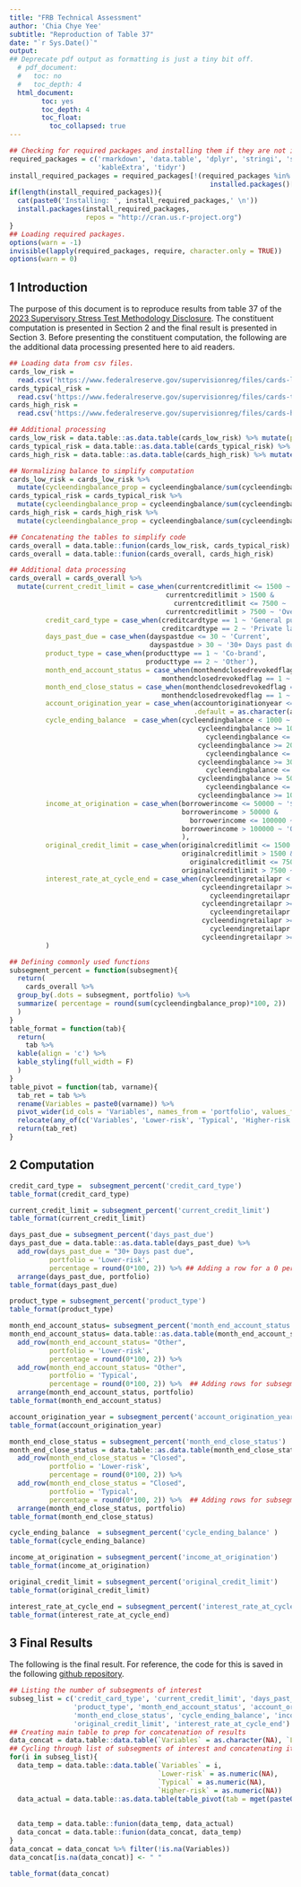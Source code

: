 ```yaml
---
title: "FRB Technical Assessment"
author: 'Chia Chye Yee'
subtitle: "Reproduction of Table 37"
date: "`r Sys.Date()`"
output: 
## Deprecate pdf output as formatting is just a tiny bit off. 
  # pdf_document: 
  #   toc: no
  #   toc_depth: 4
  html_document:
        toc: yes
        toc_depth: 4
        toc_float:
          toc_collapsed: true
---
```

```r
## Checking for required packages and installing them if they are not installed.
required_packages = c('rmarkdown', 'data.table', 'dplyr', 'stringi', 'stringr', 
                      'kableExtra', 'tidyr')
install_required_packages = required_packages[!(required_packages %in% 
                                                  installed.packages()[,'Package'])]
if(length(install_required_packages)){
  cat(paste0('Installing: ', install_required_packages,' \n'))
  install.packages(install_required_packages, 
                   repos = "http://cran.us.r-project.org")
}
## Loading required packages.
options(warn = -1)
invisible(lapply(required_packages, require, character.only = TRUE))
options(warn = 0)
```

## 1 Introduction

The purpose of this document is to reproduce results from table 37 of the [2023 Supervisory Stress Test Methodology Disclosure](https://www.federalreserve.gov/publications/files/2023-june-supervisory-stress-test-methodology.pdf). The constituent computation is presented in Section 2 and the final result is presented in Section 3. Before presenting the constituent computation, the following are the additional data processing presented here to aid readers.

```r
## Loading data from csv files.
cards_low_risk = 
  read.csv('https://www.federalreserve.gov/supervisionreg/files/cards-low-risk-2023.csv')
cards_typical_risk = 
  read.csv('https://www.federalreserve.gov/supervisionreg/files/cards-typical-risk-2023.csv')
cards_high_risk = 
  read.csv('https://www.federalreserve.gov/supervisionreg/files/cards-high-risk-2023.csv')

## Additional processing
cards_low_risk = data.table::as.data.table(cards_low_risk) %>% mutate(portfolio = 'Lower-risk')
cards_typical_risk = data.table::as.data.table(cards_typical_risk) %>% mutate(portfolio = 'Typical')
cards_high_risk = data.table::as.data.table(cards_high_risk) %>% mutate(portfolio = 'Higher-risk')

## Normalizing balance to simplify computation
cards_low_risk = cards_low_risk %>% 
  mutate(cycleendingbalance_prop = cycleendingbalance/sum(cycleendingbalance))
cards_typical_risk = cards_typical_risk %>% 
  mutate(cycleendingbalance_prop = cycleendingbalance/sum(cycleendingbalance))
cards_high_risk = cards_high_risk %>% 
  mutate(cycleendingbalance_prop = cycleendingbalance/sum(cycleendingbalance))

## Concatenating the tables to simplify code
cards_overall = data.table::funion(cards_low_risk, cards_typical_risk)
cards_overall = data.table::funion(cards_overall, cards_high_risk)

## Additional data processing
cards_overall = cards_overall %>% 
  mutate(current_credit_limit = case_when(currentcreditlimit <= 1500 ~ '$1,500 and less',
                                       currentcreditlimit > 1500 & 
                                         currentcreditlimit <= 7500 ~ '$1,501–$7,500',
                                       currentcreditlimit > 7500 ~ 'Over $7,500'),
         credit_card_type = case_when(creditcardtype == 1 ~ 'General purpose',
                                      creditcardtype == 2 ~ 'Private label'),
         days_past_due = case_when(dayspastdue <= 30 ~ 'Current',
                                   dayspastdue > 30 ~ '30+ Days past due'),
         product_type = case_when(producttype == 1 ~ 'Co-brand',
                                  producttype == 2 ~ 'Other'),
         month_end_account_status = case_when(monthendclosedrevokedflag == 0 ~ 'Open and active',
                                      monthendclosedrevokedflag == 1 ~ 'Other'),
         month_end_close_status = case_when(monthendclosedrevokedflag == 0 ~ 'Not closed',
                                      monthendclosedrevokedflag == 1 ~ 'Closed'),
         account_origination_year = case_when(accountoriginationyear <= 2017 ~ '2017 and prior',
                                              .default = as.character(accountoriginationyear)),
         cycle_ending_balance  = case_when(cycleendingbalance < 1000 ~ 'Under $1,000',
                                               cycleendingbalance >= 1000 &
                                                 cycleendingbalance <= 1999 ~ '$1,000–$1,999',
                                               cycleendingbalance >= 2000 &
                                                 cycleendingbalance <= 2999 ~ '$2,000–$2,999',
                                               cycleendingbalance >= 3000 &
                                                 cycleendingbalance <= 4999 ~ '$3,000–$4,999',
                                               cycleendingbalance >= 5000 &
                                                 cycleendingbalance <= 9999 ~ '$5,000–$9,999',
                                               cycleendingbalance >= 10000 ~ '$10,000 and over'),
         income_at_origination = case_when(borrowerincome <= 50000 ~ '$50,000 and less',
                                           borrowerincome > 50000 &
                                             borrowerincome <= 100000 ~ '$50,001–$100,000',
                                           borrowerincome > 100000 ~ 'Over $100,000'
                                           ),
         original_credit_limit = case_when(originalcreditlimit <= 1500 ~ '$1,500 and less',
                                           originalcreditlimit > 1500 & 
                                             originalcreditlimit <= 7500 ~ '$1,501–$7,500',
                                           originalcreditlimit > 7500 ~ 'Over $7,500'),
         interest_rate_at_cycle_end = case_when(cycleendingretailapr < 12 ~ 'Under 12%',
                                                cycleendingretailapr >= 12 &
                                                  cycleendingretailapr <= 14.99 ~ '12%–14.99%',
                                                cycleendingretailapr >= 15 &
                                                  cycleendingretailapr <= 19.99 ~ '15%–19.99%',
                                                cycleendingretailapr >= 20 &
                                                  cycleendingretailapr <= 23.99 ~ '20%–23.99%',
                                                cycleendingretailapr >= 24 ~ '24% and over')
         )

## Defining commonly used functions
subsegment_percent = function(subsegment){
  return(
    cards_overall %>%
  group_by(.dots = subsegment, portfolio) %>% 
  summarize( percentage = round(sum(cycleendingbalance_prop)*100, 2))
  )
}
table_format = function(tab){
  return(
    tab %>%
  kable(align = 'c') %>%
  kable_styling(full_width = F)
  )
}
table_pivot = function(tab, varname){
  tab_ret = tab %>% 
  rename(Variables = paste0(varname)) %>% 
  pivot_wider(id_cols = 'Variables', names_from = 'portfolio', values_from = percentage) %>% 
  relocate(any_of(c('Variables', 'Lower-risk', 'Typical', 'Higher-risk')))
  return(tab_ret)
}
```

## 2 Computation

```r
credit_card_type =  subsegment_percent('credit_card_type')
table_format(credit_card_type)

current_credit_limit = subsegment_percent('current_credit_limit')
table_format(current_credit_limit)

days_past_due = subsegment_percent('days_past_due')
days_past_due = data.table::as.data.table(days_past_due) %>% 
  add_row(days_past_due = "30+ Days past due",
          portfolio = 'Lower-risk',
          percentage = round(0*100, 2)) %>% ## Adding a row for a 0 percent sub-group
  arrange(days_past_due, portfolio)
table_format(days_past_due)

product_type = subsegment_percent('product_type')
table_format(product_type)

month_end_account_status= subsegment_percent('month_end_account_status')
month_end_account_status= data.table::as.data.table(month_end_account_status) %>% 
  add_row(month_end_account_status= "Other",
          portfolio = 'Lower-risk',
          percentage = round(0*100, 2)) %>% 
  add_row(month_end_account_status= "Other",
          portfolio = 'Typical',
          percentage = round(0*100, 2)) %>%  ## Adding rows for subsegments with zeroes
  arrange(month_end_account_status, portfolio)
table_format(month_end_account_status)

account_origination_year = subsegment_percent('account_origination_year')
table_format(account_origination_year)

month_end_close_status = subsegment_percent('month_end_close_status')
month_end_close_status = data.table::as.data.table(month_end_close_status) %>% 
  add_row(month_end_close_status = "Closed",
          portfolio = 'Lower-risk',
          percentage = round(0*100, 2)) %>% 
  add_row(month_end_close_status = "Closed",
          portfolio = 'Typical',
          percentage = round(0*100, 2)) %>%  ## Adding rows for subsegments with zeroes
  arrange(month_end_close_status, portfolio)
table_format(month_end_close_status)

cycle_ending_balance  = subsegment_percent('cycle_ending_balance' )
table_format(cycle_ending_balance)

income_at_origination = subsegment_percent('income_at_origination')
table_format(income_at_origination)

original_credit_limit = subsegment_percent('original_credit_limit')
table_format(original_credit_limit)

interest_rate_at_cycle_end = subsegment_percent('interest_rate_at_cycle_end')
table_format(interest_rate_at_cycle_end)
```

## 3 Final Results

The following is the final result. For reference, the code for this is saved in the following [github repository](https://github.com/chye17/frb_technical).

```r
## Listing the number of subsegments of interest
subseg_list = c('credit_card_type', 'current_credit_limit', 'days_past_due', 
                'product_type', 'month_end_account_status', 'account_origination_year',
                'month_end_close_status', 'cycle_ending_balance', 'income_at_origination',
                'original_credit_limit', 'interest_rate_at_cycle_end')
## Creating main table to prep for concatenation of results
data_concat = data.table::data.table(`Variables` = as.character(NA), `Lower-risk` = as.numeric(NA), `Typical` = as.numeric(NA), `Higher-risk` = as.numeric(NA))
## Cycling through list of subsegments of interest and concatenating it to main table
for(i in subseg_list){
  data_temp = data.table::data.table(`Variables` = i, 
                                     `Lower-risk` = as.numeric(NA), 
                                     `Typical` = as.numeric(NA), 
                                     `Higher-risk` = as.numeric(NA))
  data_actual = data.table::as.data.table(table_pivot(tab = mget(paste0(i))[[1]], 
                                                                       varname = paste0(i)))
  
  data_temp = data.table::funion(data_temp, data_actual)
  data_concat = data.table::funion(data_concat, data_temp)
}
data_concat = data_concat %>% filter(!is.na(Variables))
data_concat[is.na(data_concat)] <- " "

table_format(data_concat)

```
